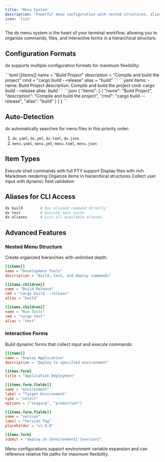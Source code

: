 ```yaml
---
title: 'Menu System'
description: 'Powerful menu configuration with nested structures, aliases, and interactive forms'
icon: 'list'
---
```


The dx menu system is the heart of your terminal workflow, allowing you to organize commands, files, and interactive forms in a hierarchical structure.

## Configuration Formats

dx supports multiple configuration formats for maximum flexibility:

<Tabs>
  <Tab title="TOML">
    ```toml
    [[items]]
    name = "Build Project"
    description = "Compile and build the project"
    cmd = "cargo build --release"
    alias = "build"
    ```
  </Tab>
  
  <Tab title="YAML">
    ```yaml
    items:
      - name: Build Project
        description: Compile and build the project
        cmd: cargo build --release
        alias: build
    ```
  </Tab>
  
  <Tab title="JSON">
    ```json
    {
      "items": [
        {
          "name": "Build Project",
          "description": "Compile and build the project", 
          "cmd": "cargo build --release",
          "alias": "build"
        }
      ]
    }
    ```
  </Tab>
</Tabs>

## Auto-Detection

dx automatically searches for menu files in this priority order:

1. `dx.yaml`, `dx.yml`, `dx.toml`, `dx.json`
2. `menu.yaml`, `menu.yml`, `menu.toml`, `menu.json`

## Item Types

<CardGroup cols={2}>
  <Card title="Commands" icon="terminal">
    Execute shell commands with full PTY support
  </Card>
  <Card title="Files" icon="file">
    Display files with rich Markdown rendering
  </Card>
  <Card title="Nested Menus" icon="folder">
    Organize items in hierarchical structures  
  </Card>
  <Card title="Interactive Forms" icon="wpforms">
    Collect user input with dynamic field validation
  </Card>
</CardGroup>

## Aliases for CLI Access

```bash
dx build        # Run aliased command directly
dx test         # Execute test suite 
dx aliases      # List all available aliases
```

## Advanced Features

### Nested Menu Structure
Create organized hierarchies with unlimited depth:

```toml
[[items]]
name = "Development Tools"
description = "Build, test, and deploy commands"

[[items.children]]
name = "Build Release"
cmd = "cargo build --release" 
alias = "build"

[[items.children]] 
name = "Run Tests"
cmd = "cargo test"
alias = "test"
```

### Interactive Forms
Build dynamic forms that collect input and execute commands:

```toml
[[items]]
name = "Deploy Application"
description = "Deploy to specified environment"

[items.form]
title = "Application Deployment"

[[items.form.fields]]
name = "environment"
label = "Target Environment"
type = "select"
options = ["staging", "production"]

[[items.form.fields]]
name = "version" 
label = "Version Tag"
placeholder = "v1.0.0"

[items.form]
submit = "deploy.sh {environment} {version}"
```

<Note>
  Menu configurations support environment variable expansion and can reference relative file paths for maximum flexibility.
</Note>
